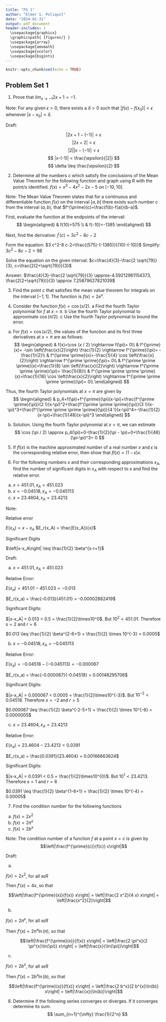 ```yaml
---
title: "PS 1"
author: "Elmer S. Poliquit"
date: "2024-01-31"
output: pdf_document
header-includes: |
  \usepackage{graphicx}
  \graphicspath{ {figures/} }
  \usepackage{array}
  \usepackage{amsmath}
  \usepackage{xcolor}
  \usepackage{bigints}
---
```


```r
knitr::opts_chunk$set(echo = TRUE)
```
## Problem Set 1

1. Prove that $lim_{x\rightarrow -1}{2x}+1=-1.$

Note: For any given $\epsilon > 0$, there exists a $\delta > 0$ such that $|f (x) - f (x_0)| < \epsilon$ whenever $|x - x_0| < \delta$.

Draft:

$$|2x+1 - (-1)| < \epsilon$$
$$|2x+2| < \epsilon$$
$$|2||x-(-1)|<\epsilon$$
$$ |x-(-1)| < \frac{\epsilon}{|2|} $$
$$ \delta \leq \frac{\epsilon}{2} $$ 

2. Determine all the numbers $c$ which satisfy the conclusions of the Mean Value Theorem for the following function and graph using $\mathrm{R}$ with the point/s identified. $f(x)=x^3-4 x^2-2 x-5$ on $[-10,10]$.

Note: The Mean Value Theorem states that for a continuous and differentiable function $f(x)$ on the interval $[a, b]$ there exists such number $c$ from the interval $(a, b)$, that $f^{\prime}(c)=\frac{f(b)-f(a)}{b-a}$.

First, evaluate the function at the endpoints of the interval:
$$
\begin{aligned}
& f(10)=575 \\
& f(-10)=-1385
\end{aligned}
$$

Next, find the derivative: $f^{\prime}(c)=3 c^2-8 c-2$ 

Form the equation: $3 c^2-8 c-2=\frac{(575)-(-1385)}{(10)-(-10)}$
Simplify: $3 c^2-8 c-2=98$

Solve the equation on the given interval: $c=\frac{4}{3}-\frac{2 \sqrt{79}}{3}, c=\frac{2(2+\sqrt{79})}{3}$

Answer: $\frac{4}{3}-\frac{2 \sqrt{79}}{3} \approx-4.59212961154373, \frac{2(2+\sqrt{79})}{3} \approx 7.25879627821039$

3. Find the point $c$ that satisfies the mean value theorem for integrals on the interval $[-1,1]$. The function is $f(x)=2 e^x$.

4. Consider the function $f(x)=\cos (x / 2)$.
a Find the fourth Taylor polynomial for $f$ at $x=\pi$.
b Use the fourth Taylor polynomial to approximate $\cos (\pi / 2)$.
c Use the fourth Taylor polynomial to bound the error.

a. For $f(x)=\cos (x / 2)$, the values of the function and its first three derivatives at $x=\pi$ are as follows:
$$
\begin{aligned}
& f(x)=\cos (x / 2) \rightarrow f(\pi)= 0\\
& f^{\prime}(x)= -\sin \left(\frac{x}{2}\right) \frac{1}{2} \rightarrow f^{\prime}(\pi)= -\frac{1}{2}\\
& f^{\prime \prime}(x)=-\frac{1}{4} \cos \left(\frac{x}{2}\right) \rightarrow f^{\prime \prime}(\pi)= 0\\
& f^{\prime \prime \prime}(x)=\frac{1}{8} \sin \left(\frac{x}{2}\right) \rightarrow f^{\prime \prime \prime}(\pi)= \frac{1}{8}\\
& f^{\prime \prime \prime \prime}(x)=\frac{1}{16} \cos \left(\frac{x}{2}\right) \rightarrow f^{\prime \prime \prime \prime}(\pi)= 0\\
\end{aligned}
$$

Thus, the fourth Taylor polynomials at $x=\pi$ are given by
$$
\begin{aligned}
& p_4=f(\pi)+f^{\prime}(\pi)(x-\pi)+\frac{f^{\prime \prime}(\pi)}{2 !}(x-\pi)^2+\frac{f^{\prime \prime \prime}(\pi)}{3 !}(x-\pi)^3+\frac{f^{\prime \prime \prime \prime}(\pi)}{4 !}(x-\pi)^4=-\frac{1}{2}(x-\pi)+\frac{1}{48}(x-\pi)^3
\end{aligned}
$$

b. Solution. Using the fourth Taylor polynomial at $x= \pi$, we can estimate
$$
\cos (\pi / 2) \approx p_4(\pi)=0-\frac{1}{2}(\pi - \pi)+0+\frac{1}{48}(\pi-\pi)^3= 0
$$

5. If $f l(x)$ is the machine approximated number of a real number $x$ and $\epsilon$ is the corresponding relative error, then show that $f l(x)=(1-\epsilon) x$.

6. For the following numbers $x$ and their corresponding approximations $x_A$, find the number of significant digits in $x_A$ with respect to $x$ and find the relative error.
a. $x=451.01, x_A=451.023$
b. $x=-0.04518, x_A=-0.045113$
c. $x=23.4604, x_A=23.4213$

Note:

Relative error

$E(x_A) = x - x_A$
$E_r(x_A) = \frac{E(x_A)}{x}$

Significant Digits

$\left|x-x_A\right| \leq \frac{1}{2} \beta^{s-r+1}$

Draft:

a. $x=451.01, x_A=451.023$

Relative Error:

$E(x_a) = 451.01 - 451.023 = -0.013$

$E_r(x_a) = \frac{-0.013}{451.01} = -0.00002882419$

Significant Digits:

$|x-x_A| = 0.013 < 0.5 = \frac{1}{2}\times10^0$. But $10^2 < 451.01$. Therefore $s = 2$ and $r = 6$

$0.013 \leq \frac{1}{2} \beta^{2-6+1} = \frac{1}{2} \times 10^{-3} = 0.0005$

b. $x=-0.04518, x_A=-0.045113$

Relative Error:

$E(x_a) = -0.04518 - (-0.045113) = -0.000067$

$E_r(x_a) = \frac{-0.000067}{-0.04518} = 0.00148295706$

Significant Digits:

$|x-x_A| = 0.000067 < 0.0005 = \frac{1}{2}\times10^{-3}$. But $10^{-2} < 0.04518$. Therefore $s = -2$ and $r = 5$

$0.000067 \leq \frac{1}{2} \beta^{-2-5+1} = \frac{1}{2} \times 10^{-6} = 0.0000005$

c. $x=23.4604, x_A=23.4213$

Relative Error:

$E(x_a) = 23.4604 - 23.4213 = 0.0391$

$E_r(x_a) = \frac{0.0391}{23.4604} = 0.00166663824$

Significant Digits:

$|x-x_A| = 0.0391 < 0.5 = \frac{1}{2}\times10^{0}$. But $10^{1} < 23.4213$. Therefore $s = 1$ and $r = 6$

$0.0391 \leq \frac{1}{2} \beta^{1-6+1} = \frac{1}{2} \times 10^{-4} = 0.00005$

7. Find the condition number for the following functions
a. $f(x)=2 x^2$
b. $f(x)=2 \pi^x$
c. $f(x)=2 b^x$

Note: The condition number of a function $f$ at a point $x = c$ is given by
$$\left|\frac{f^{\prime}(c)}{f(c)} c\right|$$

Draft:

a.

$f(x)=2 x^2$, for all $x \epsilon R$

Then $f'(x)=4 x$, so that

$$\left|\frac{f^{\prime}(x)}{f(x)} x\right| = \left|\frac{2 x^2}{4 x} x\right| = \left|\frac{x^2}{2}\right|$$

b.

$f(x)=2 \pi^x$, for all $x \epsilon R$

Then $f'(x)=2 \pi^{x}\ln(\pi)$, so that

$$\left|\frac{f^{\prime}(x)}{f(x)} x\right| = \left|\frac{2 \pi^x}{2 \pi^{x}\ln(\pi)} x\right| = \left|\frac{x}{\ln(\pi)}\right|$$

c.

$f(x)=2 b^x$, for all $x \epsilon R$

Then $f'(x)=2 b^x\ln(b)$, so that

$$\left|\frac{f^{\prime}(x)}{f(x)} x\right| = \left|\frac{2 b^x}{2 b^{x}\ln(b)} x\right| = \left|\frac{x}{\ln(b)}\right|$$

8. Determine if the following series converges or diverges. If it converges determine its sum.
$$ \sum_{n=1}^{\infty} \frac{1}{2^n} $$